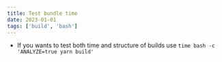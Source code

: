 ```yaml
---
title: Test bundle time
date: 2023-01-01
tags: ['build', 'bash']
---
```


- If you wants to test both time and structure of builds use `time bash -c 'ANALYZE=true yarn build'`
